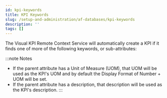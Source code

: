 ```yaml
---
id: kpi-keywords
title: KPI Keywords
slug: /setup-and-administration/af-databases/kpi-keywords
description: ''
tags: []
---
```



The Visual KPI Remote Context Service will automatically create a KPI if it finds one of more of the following keywords, or sub-attributes:

:::note Notes
- If the parent attribute has a Unit of Measure (UOM), that UOM will be used as the KPI's UOM and by default the Display Format of Number + UOM will be set.
- If the parent attribute has a description, that description will be used as the KPI's description.
:::

<JsonToTable jsonData={table} />